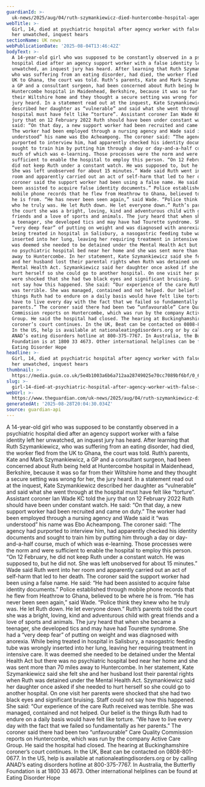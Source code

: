```yaml
---
guardianId: >-
  uk-news/2025/aug/04/ruth-szymankiewicz-died-huntercombe-hospital-agency-worker-false-id-inquest
webTitle: >-
  Girl, 14, died at psychiatric hospital after agency worker with false ID left
  her unwatched, inquest hears
sectionName: UK news
webPublicationDate: '2025-08-04T13:46:42Z'
bodyText: >-
  A 14-year-old girl who was supposed to be constantly observed in a psychiatric
  hospital died after an agency support worker with a false identity left her
  unwatched, an inquest jury has heard. After learning that Ruth Szymankiewicz,
  who was suffering from an eating disorder, had died, the worker fled from the
  UK to Ghana, the court was told. Ruth’s parents, Kate and Mark Szymankiewicz,
  a GP and a consultant surgeon, had been concerned about Ruth being held at
  Huntercombe hospital in Maidenhead, Berkshire, because it was so far from
  their Wiltshire home and they thought a secure setting was wrong for her, the
  jury heard. In a statement read out at the inquest, Kate Szymankiewicz
  described her daughter as “vulnerable” and said what she went through at the
  hospital must have felt like “torture”. Assistant coroner Ian Wade KC told the
  jury that on 12 February 2022 Ruth should have been under constant watch. He
  said: “On that day, a new support worker had been recruited and came on duty.”
  The worker had been employed through a nursing agency and Wade said it “was
  understood” his name was Ebo Acheampong. The coroner said: “The agency had
  purported to interview him, had apparently checked his identity documents and
  sought to train him by putting him through a day or day-and-a-half course,
  much of which was e-learning. Those processes were the norm and were
  sufficient to enable the hospital to employ this person. “On 12 February, he
  did not keep Ruth under a constant watch. He was supposed to, but he did not.
  She was left unobserved for about 15 minutes.” Wade said Ruth went into her
  room and apparently carried out an act of self-harm that led to her death. The
  coroner said the support worker had been using a false name. He said: “He had
  been assisted to acquire false identity documents.” Police established through
  mobile phone records that he flew from Heathrow to Ghana, believed to be where
  he is from. “He has never been seen again,” said Wade. “Police think they knew
  who he truly was. He let Ruth down. He let everyone down.” Ruth’s parents told
  the court she was a bright, loving, kind and adventurous child with great
  friends and a love of sports and animals. The jury heard that when she became
  a teenager, she developed tics and may have had Tourette syndrome. She had a
  “very deep fear” of putting on weight and was diagnosed with anorexia. While
  being treated in hospital in Salisbury, a nasogastric feeding tube was wrongly
  inserted into her lung, leaving her requiring treatment in intensive care. It
  was deemed she needed to be detained under the Mental Health Act but there was
  no psychiatric hospital bed near her home and she was sent more than 70 miles
  away to Huntercombe. In her statement, Kate Szymankiewicz said she felt she
  and her husband lost their parental rights when Ruth was detained under the
  Mental Health Act. Szymankiewicz said her daughter once asked if she needed to
  hurt herself so she could go to another hospital. On one visit her parents
  were shocked that she had two black eyes and significant bruising. Staff could
  not say how this happened. She said: “Our experience of the care Ruth received
  was terrible. She was managed, contained and not helped. Our belief is the
  things Ruth had to endure on a daily basis would have felt like torture. “We
  have to live every day with the fact that we failed so fundamentally as her
  parents.” The coroner said there had been two “unfavourable” Care Quality
  Commission reports on Huntercombe, which was run by the company Active Care
  Group. He said the hospital had closed. The hearing at Buckinghamshire
  coroner’s court continues. In the UK, Beat can be contacted on 0808-801-0677.
  In the US, help is available at nationaleatingdisorders.org or by calling
  ANAD’s eating disorders hotline at 800-375-7767. In Australia, the Butterfly
  Foundation is at 1800 33 4673. Other international helplines can be found at
  Eating Disorder Hope
headline: >-
  Girl, 14, died at psychiatric hospital after agency worker with false ID left
  her unwatched, inquest hears
thumbnail: >-
  https://media.guim.co.uk/5e4b1003a6b6a712aa28749025e70cc7089bf6bf/0_64_656_525/500.jpg
slug: >-
  girl-14-died-at-psychiatric-hospital-after-agency-worker-with-false-id-left-her-unwatched-inquest-hears
webUrl: >-
  https://www.theguardian.com/uk-news/2025/aug/04/ruth-szymankiewicz-died-huntercombe-hospital-agency-worker-false-id-inquest
generatedAt: '2025-08-28T20:04:30.034Z'
source: guardian-api
---
```

A 14-year-old girl who was supposed to be constantly observed in a psychiatric hospital died after an agency support worker with a false identity left her unwatched, an inquest jury has heard. After learning that Ruth Szymankiewicz, who was suffering from an eating disorder, had died, the worker fled from the UK to Ghana, the court was told. Ruth’s parents, Kate and Mark Szymankiewicz, a GP and a consultant surgeon, had been concerned about Ruth being held at Huntercombe hospital in Maidenhead, Berkshire, because it was so far from their Wiltshire home and they thought a secure setting was wrong for her, the jury heard. In a statement read out at the inquest, Kate Szymankiewicz described her daughter as “vulnerable” and said what she went through at the hospital must have felt like “torture”. Assistant coroner Ian Wade KC told the jury that on 12 February 2022 Ruth should have been under constant watch. He said: “On that day, a new support worker had been recruited and came on duty.” The worker had been employed through a nursing agency and Wade said it “was understood” his name was Ebo Acheampong. The coroner said: “The agency had purported to interview him, had apparently checked his identity documents and sought to train him by putting him through a day or day-and-a-half course, much of which was e-learning. Those processes were the norm and were sufficient to enable the hospital to employ this person. “On 12 February, he did not keep Ruth under a constant watch. He was supposed to, but he did not. She was left unobserved for about 15 minutes.” Wade said Ruth went into her room and apparently carried out an act of self-harm that led to her death. The coroner said the support worker had been using a false name. He said: “He had been assisted to acquire false identity documents.” Police established through mobile phone records that he flew from Heathrow to Ghana, believed to be where he is from. “He has never been seen again,” said Wade. “Police think they knew who he truly was. He let Ruth down. He let everyone down.” Ruth’s parents told the court she was a bright, loving, kind and adventurous child with great friends and a love of sports and animals. The jury heard that when she became a teenager, she developed tics and may have had Tourette syndrome. She had a “very deep fear” of putting on weight and was diagnosed with anorexia. While being treated in hospital in Salisbury, a nasogastric feeding tube was wrongly inserted into her lung, leaving her requiring treatment in intensive care. It was deemed she needed to be detained under the Mental Health Act but there was no psychiatric hospital bed near her home and she was sent more than 70 miles away to Huntercombe. In her statement, Kate Szymankiewicz said she felt she and her husband lost their parental rights when Ruth was detained under the Mental Health Act. Szymankiewicz said her daughter once asked if she needed to hurt herself so she could go to another hospital. On one visit her parents were shocked that she had two black eyes and significant bruising. Staff could not say how this happened. She said: “Our experience of the care Ruth received was terrible. She was managed, contained and not helped. Our belief is the things Ruth had to endure on a daily basis would have felt like torture. “We have to live every day with the fact that we failed so fundamentally as her parents.” The coroner said there had been two “unfavourable” Care Quality Commission reports on Huntercombe, which was run by the company Active Care Group. He said the hospital had closed. The hearing at Buckinghamshire coroner’s court continues. In the UK, Beat can be contacted on 0808-801-0677. In the US, help is available at nationaleatingdisorders.org or by calling ANAD’s eating disorders hotline at 800-375-7767. In Australia, the Butterfly Foundation is at 1800 33 4673. Other international helplines can be found at Eating Disorder Hope
